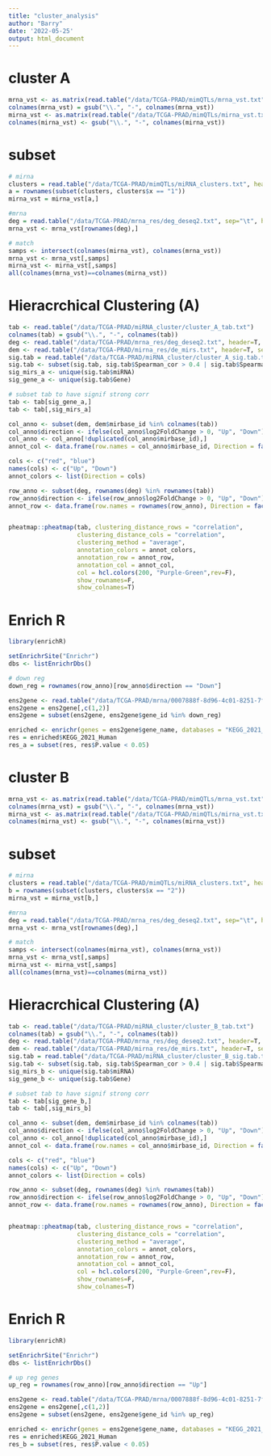 ```yaml
---
title: "cluster_analysis"
author: "Barry"
date: '2022-05-25'
output: html_document
---
```


# cluster A 

```R
mrna_vst <- as.matrix(read.table("/data/TCGA-PRAD/mimQTLs/mrna_vst.txt", header=T, sep="\t"))
colnames(mrna_vst) = gsub("\\.", "-", colnames(mrna_vst))
mirna_vst <- as.matrix(read.table("/data/TCGA-PRAD/mimQTLs/mirna_vst.txt", header=T, sep="\t"))
colnames(mirna_vst) <- gsub("\\.", "-", colnames(mirna_vst))
```

# subset
```R
# mirna
clusters = read.table("/data/TCGA-PRAD/mimQTLs/miRNA_clusters.txt", header=T, sep="\t")
a = rownames(subset(clusters, clusters$x == "1"))
mirna_vst = mirna_vst[a,]

#mrna
deg = read.table("/data/TCGA-PRAD/mrna_res/deg_deseq2.txt", sep="\t", header=T)
mrna_vst <- mrna_vst[rownames(deg),]

# match
samps <- intersect(colnames(mirna_vst), colnames(mrna_vst))
mrna_vst <- mrna_vst[,samps]
mirna_vst <- mirna_vst[,samps]
all(colnames(mrna_vst)==colnames(mirna_vst))
```


# Hieracrchical Clustering (A)

```R
tab <- read.table("/data/TCGA-PRAD/miRNA_cluster/cluster_A_tab.txt")
colnames(tab) = gsub("\\.", "-", colnames(tab))
deg <- read.table("/data/TCGA-PRAD/mrna_res/deg_deseq2.txt", header=T, sep="\t")
dem <- read.table("/data/TCGA-PRAD/mirna_res/de_mirs.txt", header=T, sep="\t")
sig.tab = read.table("/data/TCGA-PRAD/miRNA_cluster/cluster_A_sig.tab.txt", header=T, sep="\t")
sig.tab <- subset(sig.tab, sig.tab$Spearman_cor > 0.4 | sig.tab$Spearman_cor < -0.4)
sig_mirs_a <- unique(sig.tab$miRNA)
sig_gene_a <- unique(sig.tab$Gene)

# subset tab to have signif strong corr
tab <- tab[sig_gene_a,]
tab <- tab[,sig_mirs_a]
```

```R
col_anno <- subset(dem, dem$mirbase_id %in% colnames(tab))
col_anno$direction <- ifelse(col_anno$log2FoldChange > 0, "Up", "Down")
col_anno <- col_anno[!duplicated(col_anno$mirbase_id),]
annot_col <- data.frame(row.names = col_anno$mirbase_id, Direction = factor(col_anno$direction))

cols <- c("red", "blue")
names(cols) <- c("Up", "Down")
annot_colors <- list(Direction = cols)

row_anno <- subset(deg, rownames(deg) %in% rownames(tab))
row_anno$direction <- ifelse(row_anno$log2FoldChange > 0, "Up", "Down")
annot_row <- data.frame(row.names = rownames(row_anno), Direction = factor(row_anno$direction))


pheatmap::pheatmap(tab, clustering_distance_rows = "correlation", 
                   clustering_distance_cols = "correlation",
                   clustering_method = "average",
                   annotation_colors = annot_colors,
                   annotation_row = annot_row,
                   annotation_col = annot_col,
                   col = hcl.colors(200, "Purple-Green",rev=F),
                   show_rownames=F,
                   show_colnames=T)
```

# Enrich R

```R
library(enrichR)

setEnrichrSite("Enrichr")
dbs <- listEnrichrDbs()

# down reg
down_reg = rownames(row_anno)[row_anno$direction == "Down"]

ens2gene <- read.table("/data/TCGA-PRAD/mrna/0007888f-8d96-4c01-8251-7fef6cc71596/88215dd0-5841-44f1-9393-eefd8238cbb3.rna_seq.augmented_star_gene_counts.tsv", sep="\t", header=T)
ens2gene = ens2gene[,c(1,2)]
ens2gene = subset(ens2gene, ens2gene$gene_id %in% down_reg)

enriched <- enrichr(genes = ens2gene$gene_name, databases = "KEGG_2021_Human")
res = enriched$KEGG_2021_Human
res_a = subset(res, res$P.value < 0.05)
```



################################################################
##############################################################
############################################################


# cluster B

```R
mrna_vst <- as.matrix(read.table("/data/TCGA-PRAD/mimQTLs/mrna_vst.txt", header=T, sep="\t"))
colnames(mrna_vst) = gsub("\\.", "-", colnames(mrna_vst))
mirna_vst <- as.matrix(read.table("/data/TCGA-PRAD/mimQTLs/mirna_vst.txt", header=T, sep="\t"))
colnames(mirna_vst) <- gsub("\\.", "-", colnames(mirna_vst))
```

# subset
```R
# mirna
clusters = read.table("/data/TCGA-PRAD/mimQTLs/miRNA_clusters.txt", header=T, sep="\t")
b = rownames(subset(clusters, clusters$x == "2"))
mirna_vst = mirna_vst[b,]

#mrna
deg = read.table("/data/TCGA-PRAD/mrna_res/deg_deseq2.txt", sep="\t", header=T)
mrna_vst <- mrna_vst[rownames(deg),]

# match
samps <- intersect(colnames(mirna_vst), colnames(mrna_vst))
mrna_vst <- mrna_vst[,samps]
mirna_vst <- mirna_vst[,samps]
all(colnames(mrna_vst)==colnames(mirna_vst))
```


# Hieracrchical Clustering (A)

```R
tab <- read.table("/data/TCGA-PRAD/miRNA_cluster/cluster_B_tab.txt")
colnames(tab) = gsub("\\.", "-", colnames(tab))
deg <- read.table("/data/TCGA-PRAD/mrna_res/deg_deseq2.txt", header=T, sep="\t")
dem <- read.table("/data/TCGA-PRAD/mirna_res/de_mirs.txt", header=T, sep="\t")
sig.tab = read.table("/data/TCGA-PRAD/miRNA_cluster/cluster_B_sig.tab.txt", header=T, sep="\t")
sig.tab <- subset(sig.tab, sig.tab$Spearman_cor > 0.4 | sig.tab$Spearman_cor < -0.4)
sig_mirs_b <- unique(sig.tab$miRNA)
sig_gene_b <- unique(sig.tab$Gene)

# subset tab to have signif strong corr
tab <- tab[sig_gene_b,]
tab <- tab[,sig_mirs_b]
```

```R
col_anno <- subset(dem, dem$mirbase_id %in% colnames(tab))
col_anno$direction <- ifelse(col_anno$log2FoldChange > 0, "Up", "Down")
col_anno <- col_anno[!duplicated(col_anno$mirbase_id),]
annot_col <- data.frame(row.names = col_anno$mirbase_id, Direction = factor(col_anno$direction))

cols <- c("red", "blue")
names(cols) <- c("Up", "Down")
annot_colors <- list(Direction = cols)

row_anno <- subset(deg, rownames(deg) %in% rownames(tab))
row_anno$direction <- ifelse(row_anno$log2FoldChange > 0, "Up", "Down")
annot_row <- data.frame(row.names = rownames(row_anno), Direction = factor(row_anno$direction))


pheatmap::pheatmap(tab, clustering_distance_rows = "correlation", 
                   clustering_distance_cols = "correlation",
                   clustering_method = "average",
                   annotation_colors = annot_colors,
                   annotation_row = annot_row,
                   annotation_col = annot_col,
                   col = hcl.colors(200, "Purple-Green",rev=F),
                   show_rownames=F,
                   show_colnames=T)
```

# Enrich R

```R
library(enrichR)

setEnrichrSite("Enrichr")
dbs <- listEnrichrDbs()

# up reg genes
up_reg = rownames(row_anno)[row_anno$direction == "Up"]

ens2gene <- read.table("/data/TCGA-PRAD/mrna/0007888f-8d96-4c01-8251-7fef6cc71596/88215dd0-5841-44f1-9393-eefd8238cbb3.rna_seq.augmented_star_gene_counts.tsv", sep="\t", header=T)
ens2gene = ens2gene[,c(1,2)]
ens2gene = subset(ens2gene, ens2gene$gene_id %in% up_reg)

enriched <- enrichr(genes = ens2gene$gene_name, databases = "KEGG_2021_Human")
res = enriched$KEGG_2021_Human
res_b = subset(res, res$P.value < 0.05)
```